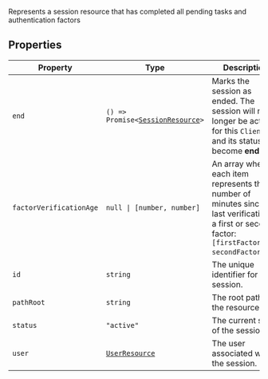 Represents a session resource that has completed all pending tasks
and authentication factors

## Properties

| Property                                                   | Type                                                                                | Description                                                                                                                                             |
| ---------------------------------------------------------- | ----------------------------------------------------------------------------------- | ------------------------------------------------------------------------------------------------------------------------------------------------------- |
| <a id="end"></a> `end`                                     | <code>() => Promise\<[SessionResource](/docs/reference/javascript/session)\></code> | Marks the session as ended. The session will no longer be active for this `Client` and its status will become **ended**.                                |
| <a id="factorverificationage"></a> `factorVerificationAge` | <code>null \| \[number, number\]</code>                                             | An array where each item represents the number of minutes since the last verification of a first or second factor: `[firstFactorAge, secondFactorAge]`. |
| <a id="id"></a> `id`                                       | `string`                                                                            | The unique identifier for the session.                                                                                                                  |
| <a id="pathroot"></a> `pathRoot`                           | `string`                                                                            | The root path of the resource.                                                                                                                          |
| <a id="status"></a> `status`                               | `"active"`                                                                          | The current state of the session.                                                                                                                       |
| <a id="user"></a> `user`                                   | [`UserResource`](/docs/reference/javascript/user)                                   | The user associated with the session.                                                                                                                   |
